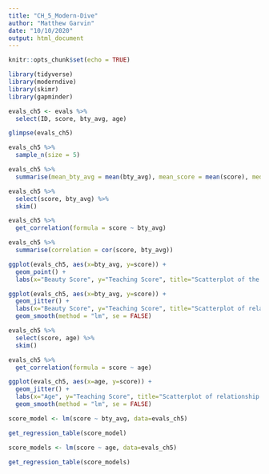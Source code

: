 ```yaml
---
title: "CH_5_Modern-Dive"
author: "Matthew Garvin"
date: "10/10/2020"
output: html_document
---
```


```r
knitr::opts_chunk$set(echo = TRUE)
```

```r
library(tidyverse)
library(moderndive)
library(skimr)
library(gapminder)
```

```r
evals_ch5 <- evals %>% 
  select(ID, score, bty_avg, age)
```

```r
glimpse(evals_ch5)
```

```r
evals_ch5 %>% 
  sample_n(size = 5)
```


```r
evals_ch5 %>% 
  summarise(mean_bty_avg = mean(bty_avg), mean_score = mean(score), median_bty_avg = median(bty_avg), median_score = median(score))
```


```r
evals_ch5 %>% 
  select(score, bty_avg) %>% 
  skim()
```



```r
evals_ch5 %>% 
  get_correlation(formula = score ~ bty_avg)
```

```r
evals_ch5 %>% 
  summarise(correlation = cor(score, bty_avg))
```


```r
ggplot(evals_ch5, aes(x=bty_avg, y=score)) +
  geom_point() +
  labs(x="Beauty Score", y="Teaching Score", title="Scatterplot of the relationship of teaching and beauty scores")
```

```r
ggplot(evals_ch5, aes(x=bty_avg, y=score)) +
  geom_jitter() +
  labs(x="Beauty Score", y="Teaching Score", title="Scatterplot of relationship of teaching and beauty scores") +
  geom_smooth(method = "lm", se = FALSE)
```


```r
evals_ch5 %>% 
  select(score, age) %>% 
  skim()
```


```r
evals_ch5 %>% 
  get_correlation(formula = score ~ age)
```


```r
ggplot(evals_ch5, aes(x=age, y=score)) +
  geom_jitter() +
  labs(x="Age", y="Teaching Score", title="Scatterplot of relationship of teaching scores and age") +
  geom_smooth(method = "lm", se = FALSE)
```

```r
score_model <- lm(score ~ bty_avg, data=evals_ch5)

get_regression_table(score_model)
```


```r
score_models <- lm(score ~ age, data=evals_ch5)

get_regression_table(score_models)
```



